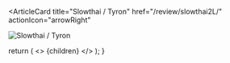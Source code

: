 <ArticleCard
  title="Slowthai / Tyron"
  href="/review/slowthai2L/"
  actionIcon="arrowRight"
>

![Slowthai / Tyron](../../images/cd/slowthai2L.jpg)

</ArticleCard>

  return (
    <>
      {children}
    </>
  );
}